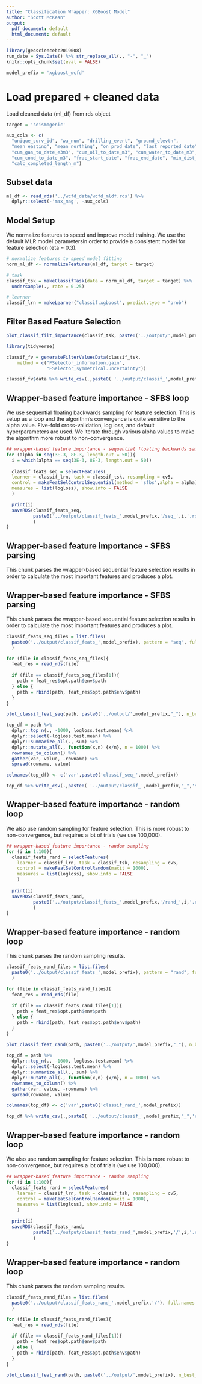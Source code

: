 ```yaml
---
title: "Classification Wrapper: XGBoost Model"
author: "Scott McKean"
output:
  pdf_document: default
  html_document: default
---
```


```r
library(geosciencebc2019008)
run_date = Sys.Date() %>% str_replace_all(., "-", "_")
knitr::opts_chunk$set(eval = FALSE)

model_prefix = 'xgboost_wcfd'
```

# Load prepared + cleaned data

Load cleaned data (ml_df) from rds object

```r
target = 'seismogenic'

aux_cols <- c(
  "unique_surv_id", "wa_num", "drilling_event", "ground_elevtn",
  "mean_easting", "mean_northing", "on_prod_date", "last_reported_date",
  "cum_gas_to_date_e3m3", "cum_oil_to_date_m3", "cum_water_to_date_m3",
  "cum_cond_to_date_m3", "frac_start_date", "frac_end_date", "min_dist_well",
  "calc_completed_length_m")
```

## Subset data

```r
ml_df <- read_rds('../wcfd_data/wcfd_mldf.rds') %>%
  dplyr::select(-'max_mag', -aux_cols)
```

## Model Setup 

We normalize features to speed and improve model training. We use the 
default MLR model parametersin order to provide a consistent
model for feature selection (eta = 0.3). 

```r
# normalize features to speed model fitting
norm_ml_df <- normalizeFeatures(ml_df, target = target)

# task
classif_tsk = makeClassifTask(data = norm_ml_df, target = target) %>%
  undersample(., rate = 0.25)

# learner
classif_lrn = makeLearner("classif.xgboost", predict.type = "prob")
```

## Filter Based Feature Selection
```r
plot_classif_filt_importance(classif_tsk, paste0('../output/',model_prefix,"_"))

library(tidyverse)

classif_fv = generateFilterValuesData(classif_tsk, 
    method = c("FSelector_information.gain",
               "FSelector_symmetrical.uncertainty"))

classif_fv$data %>% write_csv(.,paste0( '../output/classif_',model_prefix,"_",'filter_feats.csv'))
```
## Wrapper-based feature importance - SFBS loop

We use sequential floating backwards sampling for feature selection. This is
setup as a loop and the algorithm's convergence is quite sensitive to the 
alpha value. Five-fold cross-validation, log loss, and default hyperparameters
are used. We iterate through various alpha values to make the algorithm
more robust to non-convergence.

```r
## wrapper-based feature importance - sequential floating backwards sampling
for (alpha in seq(3E-3, 8E-3, length.out = 50)){
  i = which(alpha == seq(3E-3, 8E-3, length.out = 50))
  
  classif_feats_seq = selectFeatures(
  learner = classif_lrn, task = classif_tsk, resampling = cv5,
  control = makeFeatSelControlSequential(method = 'sfbs',alpha = alpha), 
  measures = list(logloss), show.info = FALSE
  )

  print(i)
  saveRDS(classif_feats_seq,
          paste0('../output/classif_feats_',model_prefix,'/seq_',i,'.rds')
          )
}
```

## Wrapper-based feature importance - SFBS parsing

This chunk parses the wrapper-based sequential feature selection results
in order to calculate the most important features and produces a plot.

## Wrapper-based feature importance - SFBS parsing

This chunk parses the wrapper-based sequential feature selection results
in order to calculate the most important features and produces a plot.

```r
classif_feats_seq_files = list.files(
  paste0('../output/classif_feats_',model_prefix), pattern = "seq", full.names = TRUE
  )

for (file in classif_feats_seq_files){
  feat_res = read_rds(file)
  
  if (file == classif_feats_seq_files[1]){
    path = feat_res$opt.path$env$path
  } else {
    path = rbind(path, feat_res$opt.path$env$path)
  }
}

plot_classif_feat_seq(path, paste0('../output/',model_prefix,"_"), n_best_val = 1000)

top_df = path %>% 
  dplyr::top_n(., -1000, logloss.test.mean) %>%
  dplyr::select(-logloss.test.mean) %>%
  dplyr::summarize_all(., sum) %>%
  dplyr::mutate_all(., function(x,n) {x/n}, n = 1000) %>%
  rownames_to_column() %>% 
  gather(var, value, -rowname) %>%
  spread(rowname, value)

colnames(top_df) <- c('var',paste0('classif_seq_',model_prefix))

top_df %>% write_csv(.,paste0( '../output/classif_',model_prefix,"_",'seq_feats.csv'))

```

## Wrapper-based feature importance - random loop

We also use random sampling for feature selection. This is more robust to 
non-convergence, but requires a lot of trials (we use 100,000).

```r
## wrapper-based feature importance - random sampling
for (i in 1:100){
  classif_feats_rand = selectFeatures(
    learner = classif_lrn, task = classif_tsk, resampling = cv5,
    control = makeFeatSelControlRandom(maxit = 1000), 
    measures = list(logloss), show.info = FALSE
    )
  
  print(i)
  saveRDS(classif_feats_rand,
          paste0('../output/classif_feats_',model_prefix,'/rand_',i,'.rds')
          )
}
```

## Wrapper-based feature importance - random loop

This chunk parses the random sampling results.

```r
classif_feats_rand_files = list.files(
  paste0('../output/classif_feats_',model_prefix), pattern = "rand", full.names = TRUE
  )

for (file in classif_feats_rand_files){
  feat_res = read_rds(file)
  
  if (file == classif_feats_rand_files[1]){
    path = feat_res$opt.path$env$path
  } else {
    path = rbind(path, feat_res$opt.path$env$path)
  }
}

plot_classif_feat_rand(path, paste0('../output/',model_prefix,"_"), n_best_val = 1000)

top_df = path %>% 
  dplyr::top_n(., -1000, logloss.test.mean) %>%
  dplyr::select(-logloss.test.mean) %>%
  dplyr::summarize_all(., sum) %>%
  dplyr::mutate_all(., function(x,n) {x/n}, n = 1000) %>%
  rownames_to_column() %>% 
  gather(var, value, -rowname) %>%
  spread(rowname, value)

colnames(top_df) <- c('var',paste0('classif_rand_',model_prefix))

top_df %>% write_csv(.,paste0( '../output/classif_',model_prefix,"_",'rand_feats.csv'))0

```

## Wrapper-based feature importance - random loop

We also use random sampling for feature selection. This is more robust to 
non-convergence, but requires a lot of trials (we use 100,000).

```r
## wrapper-based feature importance - random sampling
for (i in 1:100){
  classif_feats_rand = selectFeatures(
    learner = classif_lrn, task = classif_tsk, resampling = cv5,
    control = makeFeatSelControlRandom(maxit = 1000), 
    measures = list(logloss), show.info = FALSE
    )
  
  print(i)
  saveRDS(classif_feats_rand,
          paste0('../output/classif_feats_rand_',model_prefix,'/',i,'.rds')
          )
}
```

## Wrapper-based feature importance - random loop

This chunk parses the random sampling results.

```r
classif_feats_rand_files = list.files(
  paste0('../output/classif_feats_rand_',model_prefix,'/'), full.names = TRUE
  )

for (file in classif_feats_rand_files){
  feat_res = read_rds(file)
  
  if (file == classif_feats_rand_files[1]){
    path = feat_res$opt.path$env$path
  } else {
    path = rbind(path, feat_res$opt.path$env$path)
  }
}

plot_classif_feat_rand(path, paste0('../output/',model_prefix), n_best_val = 1000)
```